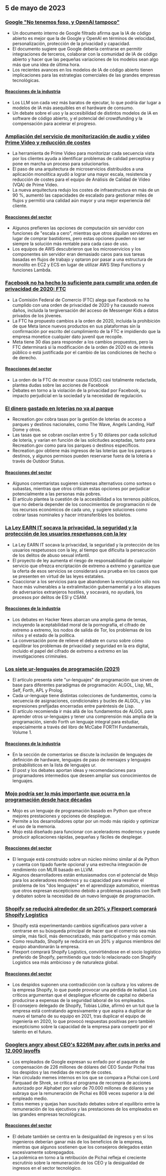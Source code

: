 

<CallToAction />

<Steps>

## 5 de mayo de 2023

### [Google "No tenemos foso, y OpenAI tampoco"](https://www.semianalysis.com/p/google-we-have-no-moat-and-neither)

- Un documento interno de Google filtrado afirma que la IA de código abierto es mejor que la de Google y OpenAI en términos de velocidad, personalización, protección de la privacidad y capacidad.
- El documento sugiere que Google debería centrarse en permitir integraciones de terceros, colaborar con la comunidad de IA de código abierto y hacer que las pequeñas variaciones de los modelos sean algo más que una idea de última hora.
- Los recientes avances en los modelos de IA de código abierto tienen implicaciones para las estrategias comerciales de las grandes empresas tecnológicas.

#### [Reacciones de la industria](http://news.ycombinator.com/item?id=35813322)

- Los LLM son cada vez más baratos de ejecutar, lo que podría dar lugar a modelos de IA más asequibles en el hardware de consumo.
- Un debate sobre el uso y la accesibilidad de distintos modelos de IA en software de código abierto, y el potencial del crowdfunding y la compensación para acelerar el progreso.

### [Ampliación del servicio de monitorización de audio y vídeo Prime Video y reducción de costes](https://www.primevideotech.com/video-streaming/scaling-up-the-prime-video-audio-video-monitoring-service-and-reducing-costs-by-90)

- La herramienta de Prime Video para monitorizar cada secuencia vista por los clientes ayuda a identificar problemas de calidad perceptiva y pone en marcha un proceso para solucionarlos.
- El paso de una arquitectura de microservicios distribuidos a una aplicación monolítica ayudó a lograr una mayor escala, resistencia y reducción de costes para el equipo de Análisis de Calidad de Vídeo (VQA) de Prime Video.
- La nueva arquitectura redujo los costes de infraestructura en más de un 90 %, aumentó las capacidades de escalado para gestionar miles de flujos y permitió una calidad aún mayor y una mejor experiencia del cliente.

#### [Reacciones del sector](http://news.ycombinator.com/item?id=35811741)

- Algunos prefieren las opciones de computación sin servidor con funciones de "escala a cero", mientras que otros alquilan servidores en lugar de comprar bastidores, pero estas opciones pueden no ser siempre la solución más rentable para cada caso de uso.
- Los equipos de AWS descubrieron que los microservicios y los componentes sin servidor eran demasiado caros para sus tareas basadas en flujos de trabajo y optaron por pasar a una estructura de monolito en EC2 y ECS en lugar de utilizar AWS Step Functions y funciones Lambda.

### [Facebook no ha hecho lo suficiente para cumplir una orden de privacidad de 2020: FTC](https://arstechnica.com/tech-policy/2023/05/ftc-says-facebook-violated-privacy-order-proposes-ban-on-monetizing-youth-data/)

- La Comisión Federal de Comercio (FTC) alega que Facebook no ha cumplido con una orden de privacidad de 2020 y ha causado nuevos daños, incluida la tergiversación del acceso de Messenger Kids a datos privados de los jóvenes.
- La FTC ha propuesto cambios a la orden de 2020, incluida la prohibición de que Meta lance nuevos productos en sus plataformas sin la confirmación por escrito del cumplimiento de la FTC e impidiendo que la empresa monetice cualquier dato juvenil que recopile.
- Meta tiene 30 días para responder a los cambios propuestos, pero la FTC determinará si la modificación de la orden de 2020 es de interés público o está justificada por el cambio de las condiciones de hecho o de derecho.

#### [Reacciones del sector](http://news.ycombinator.com/item?id=35814081)

- La orden de la FTC de mostrar causa (OSC) casi totalmente redactada, plantea dudas sobre las acciones de Facebook
- Debates en torno a la violación de la privacidad por Facebook, su impacto perjudicial en la sociedad y la necesidad de regulación.

### [El dinero gastado en loterías no va al parque](https://outdoorstatus.com/articles/recreation-gov-lottery-fees/)

- Recreation.gov cobra tasas por la gestión de loterías de acceso a parques y destinos nacionales, como The Wave, Angels Landing, Half Dome y otros.
- Las tasas que se cobran oscilan entre 5 y 10 dólares por cada solicitud de lotería, y varían en función de las solicitudes aceptadas, tanto para Recreation.gov como para los parques o destinos específicos.
- Recreation.gov obtiene más ingresos de las loterías que los parques o destinos, y algunos permisos pueden reservarse fuera de la lotería a través de Outdoor Status.

#### [Reacciones del sector](http://news.ycombinator.com/item?id=35809570)

- Algunos comentaristas sugieren sistemas alternativos como sorteos o subastas, mientras que otros critican estas opciones por perjudicar potencialmente a las personas más pobres.
- El artículo plantea la cuestión de la accesibilidad a los terrenos públicos, que no debería depender de los conocimientos de programación ni de los recursos económicos de cada uno, y sugiere soluciones como cobrar tasas nominales y hacer intransferibles los boletos.

### [La Ley EARN IT socava la privacidad, la seguridad y la protección de los usuarios respetuosos con la ley](https://techfreedom.org/earn-it-act-remains-a-threat-to-liberty-security-safety-of-children/)

- La Ley EARN IT socava la privacidad, la seguridad y la protección de los usuarios respetuosos con la ley, al tiempo que dificulta la persecución de los delitos de abuso sexual infantil.
- El proyecto de ley aumenta el riesgo de responsabilidad de cualquier servicio que ofrezca encriptación de extremo a extremo y garantiza que la oferta de esos servicios se considerará una prueba en los casos que se presenten en virtud de las leyes estatales.
- Coaccionar a los servicios para que abandonen la encriptación sólo nos hace más vulnerables a la extralimitación gubernamental y a los ataques de adversarios extranjeros hostiles, y socavará, no ayudará, los procesos por delitos de ESI y CSAM.

#### [Reacciones de la industria](http://news.ycombinator.com/item?id=35814113)

- Los debates en Hacker News abarcan una amplia gama de temas, incluyendo la aceptabilidad moral de la pornografía, el cifrado de extremo a extremo, los nodos de salida de Tor, los problemas de los niños y el estado de la política.
- La conversación pone de relieve el debate en curso sobre cómo equilibrar los problemas de privacidad y seguridad en la era digital, incluido el papel del cifrado de extremo a extremo en las investigaciones criminales.

### [Los siete ur-lenguajes de programación (2021)](https://madhadron.com/programming/seven_ur_languages.html)

- El artículo presenta siete "ur-lenguajes" de programación que sirven de base para diferentes paradigmas de programación: ALGOL, Lisp, ML, Self, Forth, APL y Prolog.
- Cada ur-lenguaje tiene distintas colecciones de fundamentos, como la secuencia de asignaciones, condicionales y bucles de ALGOL, y las expresiones prefijadas encerradas entre paréntesis de Lisp.
- El artículo recomienda ir más allá de los fundamentos de ALGOL para aprender otros ur-lenguajes y tener una comprensión más amplia de la programación, siendo Forth un lenguaje integral para estudiar, especialmente a través del libro de McCabe FORTH Fundamentals, Volume 1.

#### [Reacciones de la industria](http://news.ycombinator.com/item?id=35813496)

- En la sección de comentarios se discute la inclusión de lenguajes de definición de hardware, lenguajes de paso de mensajes y lenguajes probabilísticos en la lista de lenguajes ur.
- El post y los debates aportan ideas y recomendaciones para programadores intermedios que deseen ampliar sus conocimientos de lenguajes.

### [Mojo podría ser lo más importante que ocurra en la programación desde hace décadas](https://www.fast.ai/posts/2023-05-03-mojo-launch.html)

- Mojo es un lenguaje de programación basado en Python que ofrece mejores prestaciones y opciones de despliegue.
- Permite a los desarrolladores optar por un modo más rápido y optimizar el uso de la memoria.
- Mojo está diseñado para funcionar con aceleradores modernos y puede producir aplicaciones rápidas, pequeñas y fáciles de desplegar.

#### [Reacciones del sector](http://news.ycombinator.com/item?id=35809658)

- El lenguaje está construido sobre un núcleo mínimo similar al de Python y cuenta con tipado fuerte opcional y una estrecha integración de rendimiento con MLIR basado en LLVM.
- Algunos desarrolladores están entusiasmados con el potencial de Mojo para los aceleradores modernos y su capacidad para resolver el problema de los "dos lenguajes" en el aprendizaje automático, mientras que otros expresan escepticismo debido a problemas pasados con Swift y debaten sobre la necesidad de un nuevo lenguaje de programación.

### [Shopify se reducirá alrededor de un 20% y Flexport comprará Shopify Logistics](https://news.shopify.com/important-team-and-business-changes)

- Shopify está experimentando cambios significativos para volver a centrarse en su búsqueda principal de hacer que el comercio sea más simple, más fácil, más democratizado, más participativo y más común.
- Como resultado, Shopify se reducirá en un 20% y algunos miembros del equipo abandonarán la empresa.
- Flexport comprará Shopify Logistics, convirtiéndose en el socio logístico preferido de Shopify, permitiendo que todo lo relacionado con Shopify Logistics sea más ambicioso y de naturaleza global.

#### [Reacciones del sector](http://news.ycombinator.com/item?id=35813763)

- Los despidos suponen una contradicción con la cultura y los valores de la empresa Shopify, lo que puede provocar una pérdida de lealtad. Los críticos argumentan que el despliegue eficiente de capital no debería producirse a expensas de la seguridad laboral de los empleados.
- El consejero delegado de Shopify, Tobias Lütke, afirmó en un tuit que la empresa está contratando agresivamente y que aspira a duplicar de nuevo el tamaño de su equipo en 2021, tras duplicar el equipo de ingeniería en 2020, lo que provocó respuestas positivas pero también escepticismo sobre la capacidad de la empresa para competir por el talento en el futuro.

### [Googlers angry about CEO's $226M pay after cuts in perks and 12,000 layoffs](https://arstechnica.com/tech-policy/2023/05/googlers-angry-about-ceos-226m-pay-after-cuts-in-perks-and-12000-layoffs/)

- Los empleados de Google expresan su enfado por el paquete de compensación de 226 millones de dólares del CEO Sundar Pichai tras los despidos y las medidas de recorte de costes.
- Han circulado memes internos en los que se compara a Pichai con Lord Farquaad de Shrek, se critica el programa de recompra de acciones autorizado por Alphabet por valor de 70.000 millones de dólares y se subraya que la remuneración de Pichai es 808 veces superior a la del empleado medio.
- Estos memes y quejas han suscitado debates sobre el equilibrio entre la remuneración de los ejecutivos y las prestaciones de los empleados en las grandes empresas tecnológicas.

#### [Reacciones del sector](http://news.ycombinator.com/item?id=35821927)

- El debate también se centra en la desigualdad de ingresos y en si los ingenieros deberían ganar más de los beneficios de la empresa, mientras que algunos sostienen que los consejeros delegados están excesivamente sobrepagados.
- La polémica en torno a la retribución de Pichai refleja el creciente escrutinio sobre la remuneración de los CEO y la desigualdad de ingresos en el sector tecnológico.

</Steps>
